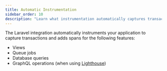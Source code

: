 ```yaml
---
title: Automatic Instrumentation
sidebar_order: 10
description: "Learn what instrumentation automatically captures transactions."
---
```


The Laravel integration automatically instruments your application to capture transactions and adds spans for the following features:

- Views
- Queue jobs
- Database queries
- GraphQL operations (when using [Lighthouse](https://lighthouse-php.com/))
